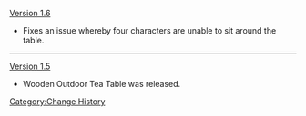 [[Version 1.6]]
* Fixes an issue whereby four characters are unable to sit around the table.
----
[[Version 1.5]]
* Wooden Outdoor Tea Table was released.
<noinclude>[[Category:Change History]]</noinclude>